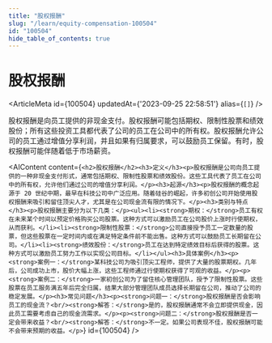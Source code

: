 ```yaml
---
title: "股权报酬"
slug: "/learn/equity-compensation-100504"
id: "100504"
hide_table_of_contents: true
---
```



# 股权报酬

<ArticleMeta id={100504} updatedAt={'2023-09-25 22:58:51'} alias={`[]`} />
<div className='border-solid border-b border-t-0 my-4 border-[var(--ifm-color-gray-300)]' />

股权报酬是向员工提供的非现金支付。股权报酬可能包括期权、限制性股票和绩效股份；所有这些投资工具都代表了公司的员工在公司中的所有权。股权报酬允许公司的员工通过增值分享利润，并且如果有归属要求，可以鼓励员工保留。有时，股权报酬可能伴随着低于市场薪资。

<AIContent content={`<h2>股权报酬</h2><h3>定义</h3><p>股权报酬是公司向员工提供的一种非现金支付形式，通常包括期权、限制性股票和绩效股份。这些工具代表了员工在公司中的所有权，允许他们通过公司的增值分享利润。</p><h3>起源</h3><p>股权报酬的概念起源于 20 世纪中期，最早在科技公司中广泛应用。随着硅谷的崛起，许多初创公司开始使用股权报酬来吸引和留住顶尖人才，尤其是在公司现金流有限的情况下。</p><h3>类别与特点</h3><p>股权报酬主要分为以下几类：</p><ul><li><strong>期权：</strong>员工有权在未来某个时间以预定价格购买公司股票。这种方式可以激励员工在公司股价上涨时行使期权，从而获利。</li><li><strong>限制性股票：</strong>公司直接授予员工一定数量的股票，但这些股票在一定时间内或在满足特定条件前不能出售。这种方式可以鼓励员工长期留在公司。</li><li><strong>绩效股份：</strong>员工在达到特定绩效目标后获得的股票。这种方式可以激励员工努力工作以实现公司目标。</li></ul><h3>具体案例</h3><p><strong>案例一：</strong>某科技公司为吸引顶尖工程师，提供了大量的股票期权。几年后，公司成功上市，股价大幅上涨，这些工程师通过行使期权获得了可观的收益。</p><p><strong>案例二：</strong>一家初创公司为了留住核心管理团队，授予了限制性股票。这些股票在员工服务满五年后完全归属，结果大部分管理团队成员选择长期留在公司，推动了公司的稳定发展。</p><h3>常见问题</h3><p><strong>问题一：</strong>股权报酬是否会影响员工的现金流？<br/><strong>解答：</strong>是的，股权报酬通常不会立即提供现金，因此员工需要考虑自己的现金流需求。</p><p><strong>问题二：</strong>股权报酬是否一定会带来收益？<br/><strong>解答：</strong>不一定。如果公司表现不佳，股权报酬可能不会带来预期的收益。</p>`} id={100504} />
